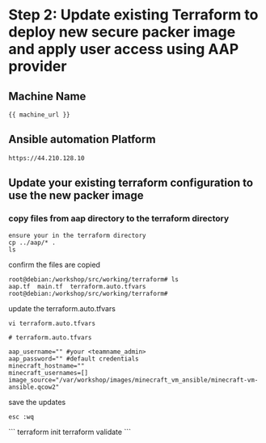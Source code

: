 # Step 2: Update existing Terraform to deploy new secure packer image and apply user access using AAP provider

## Machine Name
```
{{ machine_url }}
```
## Ansible automation Platform

```
https://44.210.128.10
```

## Update your existing terraform configuration to use the new packer image

### copy files from aap directory to the terraform directory

```
ensure your in the terraform directory
cp ../aap/* .
ls
```
confirm the files are copied
```
root@debian:/workshop/src/working/terraform# ls
aap.tf  main.tf  terraform.auto.tfvars
root@debian:/workshop/src/working/terraform# 
```
update the terraform.auto.tfvars 

```
vi terraform.auto.tfvars
```
```hcl
# terraform.auto.tfvars

aap_username="" #your <teamname_admin>
aap_password="" #default credentials
minecraft_hostname=""
minecraft_usernames=[]
image_source="/var/workshop/images/minecraft_vm_ansible/minecraft-vm-ansible.qcow2"
```
save the updates
```
esc :wq
```

<Task id="update_terraform">
```
terraform init
terraform validate
```
</Task>